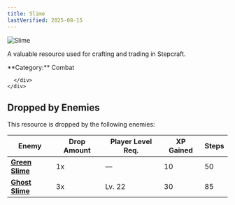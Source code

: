 ```yaml
---
title: Slime
lastVerified: 2025-08-15
---
```


<div className="flex items-start gap-6 mb-8">
  <div className="flex-shrink-0">
    <img src="/assets/resources/combat/slime_loot.png" alt="Slime" className="w-24 h-24 border rounded-lg" />
  </div>
  <div className="flex-1">
    <div className="space-y-2">
      <p className="text-lg text-muted-foreground">A valuable resource used for crafting and trading in Stepcraft.</p>
      <div className="flex flex-wrap gap-4 text-sm">
        <span className="px-2 py-1 bg-blue-100 dark:bg-blue-900 rounded-md">
          **Category:** Combat
        </span>
        
      </div>
    </div>
  </div>
</div>

## Dropped by Enemies

This resource is dropped by the following enemies:

| Enemy | Drop Amount | Player Level Req. | XP Gained | Steps |
|-------|-------------|-------------------|-----------|-------|
| **[Green Slime](/docs/enemies/individual/green_slime)** | 1x | — | 10 | 50 |
| **[Ghost Slime](/docs/enemies/individual/ghost_slime)** | 3x | Lv. 22 | 30 | 85 |
